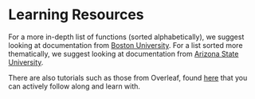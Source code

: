 # Learning Resources {.sec-resources}

For a more in-depth list of functions (sorted alphabetically), we suggest looking at documentation from [Boston University](https://www.bu.edu/math/files/2013/08/LongTeX1.pdf). For a list sorted more thematically, we suggest looking at documentation from [Arizona State University](https://www.public.asu.edu/~rjansen/latexdoc/ltx-2.html).

There are also tutorials such as those from Overleaf, found [here](https://www.overleaf.com/learn) that you can actively follow along and learn with.
